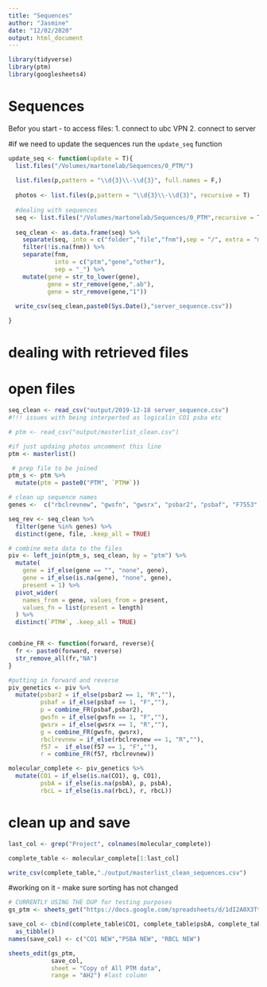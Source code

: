 ```yaml
---
title: "Sequences"
author: "Jasmine"
date: "12/02/2020"
output: html_document
---
```


```r
library(tidyverse)
library(ptm)
library(googlesheets4)
```

# Sequences
Befor you start - to access files:
1. connect to ubc VPN
2. connect to server

#if we need to update the sequences run the `update_seq` function
```r
update_seq <- function(update = T){
  list.files("/Volumes/martonelab/Sequences/0_PTM/")
  
  list.files(p,pattern = "\\d{3}\\-\\d{3}", full.names = F,)
  
  photos <- list.files(p,pattern = "\\d{3}\\-\\d{3}", recursive = T)
  
  #dealing with sequences
  seq <- list.files("/Volumes/martonelab/Sequences/0_PTM",recursive = T)
  
  seq_clean <- as.data.frame(seq) %>%
    separate(seq, into = c("folder","file","fnm"),sep = "/", extra = "merge") %>%
    filter(!is.na(fnm)) %>%
    separate(fnm,
             into = c("ptm","gene","other"),
             sep = "_") %>%
    mutate(gene = str_to_lower(gene),
           gene = str_remove(gene,".ab"),
           gene = str_remove(gene,"1"))
  
  write_csv(seq_clean,paste0(Sys.Date(),"server_sequence.csv"))

}
```

# dealing with retrieved files

# open files
```r
seq_clean <- read_csv("output/2019-12-18 server_sequence.csv")
#!!! issues with being interperted as logicalin CO1 psba etc

# ptm <- read_csv("output/masterlist_clean.csv")

#if just updaing photos uncomment this line
ptm <- masterlist()

 # prep file to be joined
ptm_s <- ptm %>%
  mutate(ptm = paste0("PTM", `PTM#`))
```

```r
# clean up sequence names
genes <-  c("rbclrevnew", "gwsfn", "gwsrx", "psbar2", "psbaf", "F7553", "f|F57", "R1150K")

seq_rev <- seq_clean %>%
  filter(gene %in% genes) %>%
  distinct(gene, file, .keep_all = TRUE) 

# combine meta data to the files
piv <- left_join(ptm_s, seq_clean, by = "ptm") %>%
  mutate(
    gene = if_else(gene == "", "none", gene),
    gene = if_else(is.na(gene), "none", gene),
    present = 1) %>%
  pivot_wider(
    names_from = gene, values_from = present,
    values_fn = list(present = length)
  ) %>%
  distinct(`PTM#`, .keep_all = TRUE)


combine_FR <- function(forward, reverse){
  fr <- paste0(forward, reverse)
  str_remove_all(fr,"NA")
}

#putting in forward and reverse
piv_genetics <- piv %>% 
  mutate(psbar2 = if_else(psbar2 == 1, "R",""),
         psbaf = if_else(psbaf == 1, "F",""),
         p = combine_FR(psbaf,psbar2),
         gwsfn = if_else(gwsfn == 1, "F",""),
         gwsrx = if_else(gwsrx == 1, "R",""),
         g = combine_FR(gwsfn, gwsrx),
         rbclrevnew = if_else(rbclrevnew == 1, "R",""),
         f57 =  if_else(f57 == 1, "F",""),
         r = combine_FR(f57, rbclrevnew))

molecular_complete <- piv_genetics %>% 
  mutate(CO1 = if_else(is.na(CO1), g, CO1),
         psbA = if_else(is.na(psbA), p, psbA),
         rbcL = if_else(is.na(rbcL), r, rbcL))
```


# clean up and save
```r
last_col <- grep("Project", colnames(molecular_complete))

complete_table <- molecular_complete[1:last_col]

write_csv(complete_table,"./output/masterlist_clean_sequences.csv")
```

#working on it
- make sure sorting has not changed
```r
# CURRENTLY USING THE DUP for testing purposes
gs_ptm <- sheets_get("https://docs.google.com/spreadsheets/d/1dI2A0X3Ttvb3PTFNhM1R6bmXXaz_XkJyll2vsw8eAvY/edit#gid=0")

save_col <- cbind(complete_table$CO1, complete_table$psbA, complete_table$rbcL) %>% 
  as_tibble()
names(save_col) <- c("CO1 NEW","PSBA NEW", "RBCL NEW")

sheets_edit(gs_ptm,
            save_col, 
            sheet = "Copy of All PTM data",
            range = "AH2") #last column
```
